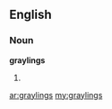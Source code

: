 ==English==

===Noun===
'''graylings'''

# {{plural of|grayling}}

[[ar:graylings]]
[[my:graylings]]